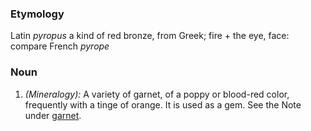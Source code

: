 ===Etymology===
Latin ''pyropus'' a kind of red bronze, from Greek;  fire +  the eye, face: compare French ''pyrope''
===Noun===
#''(Mineralogy):'' A variety of garnet, of a poppy or blood-red color, frequently with a tinge of orange. It is used as a gem. See the Note under [[garnet]].
